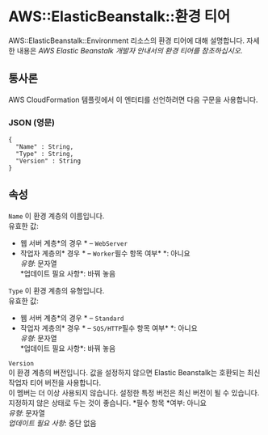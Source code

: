# AWS::ElasticBeanstalk::환경 티어

AWS::ElasticBeanstalk::Environment 리소스의 환경 티어에 대해 설명합니다. 자세한 내용은 _AWS Elastic Beanstalk 개발자 안내서의 환경 티어를 참조하십시오_.

## 통사론

AWS CloudFormation 템플릿에서 이 엔터티를 선언하려면 다음 구문을 사용합니다.

### JSON (영문)

```
{
  "Name" : String,
  "Type" : String,
  "Version" : String
}
```

## 속성

`Name` 이 환경 계층의 이름입니다.  
유효한 값:

- 웹 서버 계층*의 경우 * – `WebServer`
- 작업자 계층의* 경우 * – `Worker`필수 항목 여부\*
  *: 아니요  
  *유형*: 문자열  
  *업데이트 필요 사항\*: 바꿔 놓음

`Type` 이 환경 계층의 유형입니다.  
유효한 값:

- 웹 서버 계층*의 경우 * – `Standard`
- 작업자 계층의* 경우 * – `SQS/HTTP`필수 항목 여부\*
  *: 아니요  
  *유형*: 문자열  
  *업데이트 필요 사항\*: 바꿔 놓음

`Version`  
이 환경 계층의 버전입니다. 값을 설정하지 않으면 Elastic Beanstalk는 호환되는 최신 작업자 티어 버전을 사용합니다.  
이 멤버는 더 이상 사용되지 않습니다. 설정한 특정 버전은 최신 버전이 될 수 있습니다. 지정하지 않은 상태로 두는 것이 좋습니다.
*필수 항목 *여부: 아니요  
_유형_: 문자열  
_업데이트 필요 사항_: 중단 없음
